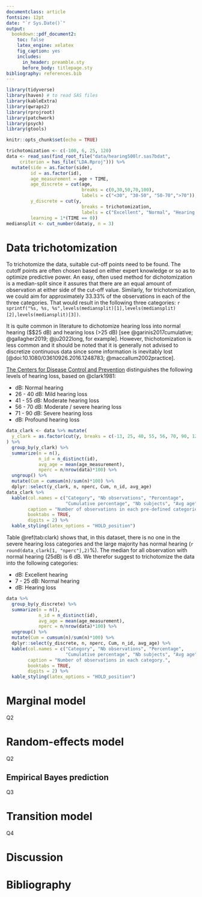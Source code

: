 ```yaml
---
documentclass: article
fontsize: 12pt
date: "`r Sys.Date()`"
output: 
  bookdown::pdf_document2: 
    toc: false
    latex_engine: xelatex
    fig_caption: yes
    includes:
      in_header: preamble.sty
      before_body: titlepage.sty
bibliography: references.bib  
---
```


```r
library(tidyverse)
library(haven) # to read SAS files
library(kableExtra)
library(qwraps2)
library(rprojroot)
library(patchwork)
library(psych)
library(gtools)

knitr::opts_chunk$set(echo = TRUE)
```

```r
trichotomization <- c(-100, 6, 25, 120)
data <- read_sas(find_root_file("data/hearing500lr.sas7bdat", 
     criterion = has_file("LDA.Rproj"))) %>%
  mutate(side = as.factor(side),
         id = as.factor(id),
         age_measurement = age + TIME,
         age_discrete = cut(age,
                            breaks = c(0,30,50,70,100),
                            labels = c("<30", "30-50", "50-70",">70")),
         y_discrete = cut(y,
                            breaks = trichotomization,
                            labels = c("Excellent", "Normal", "Hearing loss")),
         learning = 1*(TIME == 0))
mediansplit <- cut_number(data$y, n = 3)
```

# Data trichotomization

To trichotomize the data, suitable cut-off points need to be found. The cutoff points are often chosen based on either  expert knowledge or so as to optimize predictive power. An easy, often used method for dichotomization is a median-split since it assures that there are an equal amount of observation at either side of the cut-off value. Similarly, for trichotomization, we could aim for approximately 33.33% of the observations in each of the three categories. That would result in the following three categories: `r sprintf("%s, %s, %s",levels(mediansplit)[1],levels(mediansplit)[2],levels(mediansplit)[3])`.

It is quite common in literature to dichotomize hearing loss into normal hearing ($\leq$25 dB) and hearing loss (>25 dB) [see @garinis2017cumulative; @gallagher2019; @ju2022long, for example]. However, thichotomization is less common and it should be noted that it is generally not advised to discretize continuous data since some information is inevitably lost [@doi:10.1080/03610926.2016.1248783; @maccallum2002practice]. 

[The Centers for Disease Control and Prevention](https://www.cdc.gov/niosh/mining/userfiles/works/pdfs/2008-102.pdf) distinguishes the following levels of hearing loss, based on @clark1981:

- \leq 25 dB: Normal hearing
- 26 - 40 dB: Mild hearing loss
- 41 - 55 dB: Moderate hearing loss
- 56 - 70 dB: Moderate / severe hearing loss
- 71 - 90 dB: Severe hearing loss
- \geq 91 dB: Profound hearing loss


```r
data_clark <- data %>% mutate(
  y_clark = as.factor(cut(y, breaks = c(-13, 25, 40, 55, 56, 70, 90, 120)))
) %>%
  group_by(y_clark) %>%
  summarize(n = n(),
            n_id = n_distinct(id),
            avg_age = mean(age_measurement),
            nperc = n/nrow(data)*100) %>%
  ungroup() %>% 
  mutate(Cum = cumsum(n)/sum(n)*100) %>%
  dplyr::select(y_clark, n, nperc, Cum, n_id, avg_age) 
data_clark %>%
  kable(col.names = c("Category", "Nb observations", "Percentage", 
                      "Cumulative percentage", "Nb subjects", "Avg age"),
        caption = "Number of observations in each pre-defined categories from Clark (1981).",
        booktabs = TRUE,
        digits = 2) %>%
  kable_styling(latex_options = "HOLD_position")
```

Table \@ref(tab:clark) shows that, in this dataset, there is no one in the severe hearing loss categories and the large majority has normal hearing (`r round(data_clark[1, "nperc"],2)`%). The median for all observation with normal hearing (\leq 25dB) is 6 dB. We therefor suggest to trichotomize the data into the following categories:

- \leq 6 dB: Excellent hearing
- 7 - 25 dB: Normal hearing
- \geq 25 dB: Hearing loss

```r
data %>% 
  group_by(y_discrete) %>%
  summarize(n = n(),
            n_id = n_distinct(id),
            avg_age = mean(age_measurement),
            nperc = n/nrow(data)*100) %>%
  ungroup() %>% 
  mutate(Cum = cumsum(n)/sum(n)*100) %>%
  dplyr::select(y_discrete, n, nperc, Cum, n_id, avg_age) %>%
  kable(col.names = c("Category", "Nb observations", "Percentage", 
                      "Cumulative percentage", "Nb subjects", "Avg age"),
        caption = "Number of observations in each category.",
        booktabs = TRUE,
        digits = 2) %>%
  kable_styling(latex_options = "HOLD_position")
```



# Marginal model
Q2

# Random-effects model
Q2

## Empirical Bayes prediction
Q3

# Transition model
Q4

# Discussion


# Bibliography

